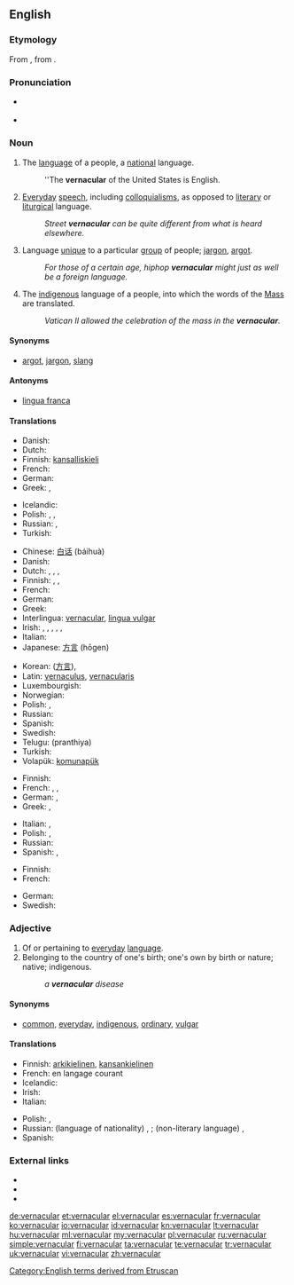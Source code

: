 {{was wotd|2010|March|1}}
==English==
{{wikipedia}}

===Etymology===
From {{etyl|la|en}} {{term|vernāculus||domestic, indigenous, of or pertaining to home-born slaves|lang=la}}, from {{term|verna||a native, a home-born slave (one born in his master's house)|lang=la}}.

===Pronunciation===
* {{a|UK}} {{IPA|/vəˈnæk.jə.lə/|/vəˈnæk.jʊ.lə/}}
* {{a|US}} {{IPA|/vɚˈnæk.jə.lɚ/}}

===Noun===
{{en-noun}}

# The [[language]] of a people, a [[national]] language.
#: ''The '''vernacular''' of the United States is English.
# [[everyday|Everyday]] [[speech]], including [[colloquialism]]s, as opposed to [[literary]] or [[liturgical]] language.
#: ''Street '''vernacular''' can be quite different from what is heard elsewhere.''
# Language [[unique]] to a particular [[group]] of people; [[jargon]], [[argot]].
#: ''For those of a certain age, hiphop '''vernacular''' might just as well be a foreign language.''
# {{rfd-sense}} {{context|Roman Catholicism|lang=en}} The [[indigenous]] language of a people, into which the words of the [[Mass]] are translated.
#: ''Vatican II allowed the celebration of the mass in the '''vernacular'''.''

====Synonyms====
* {{sense|language unique to a group}} [[argot]], [[jargon]], [[slang]]

====Antonyms====
* {{sense|national language}} [[lingua franca]]

====Translations====
{{trans-top|national language}}
* Danish: {{t|da|national sprog|n}}
* Dutch: {{t|nl|landstaal}}
* Finnish: [[kansalliskieli]]
* French: {{t|fr|langue nationale}}
* German: {{t+|de|Amtssprache|f}}
* Greek: {{t+|el|δημώδης|f|tr=dimódis}}, {{qualifier|colloquial}} {{t+|el|ντοπιολαλιά|f|tr=ntopiolaliá}}
{{trans-mid}}
* Icelandic: {{t|is|þjóðtunga|f}}
* Polish: {{t|pl|język wernakularny|m}}, {{t|pl|język rodzimy|m}}, {{t|pl|język narodowy|m}}
* Russian: {{t|ru|народный язык|m|tr=naródnyj jazýk}}, {{t|ru|местный диалект|m|tr=méstnyj dialékt}}
* Turkish: {{t|tr|ulusal dil}}
{{trans-bottom}}

{{trans-top|everyday speech}}
* Chinese: [[白话]] (báihuà)
* Danish: {{t|da|daglig tale|c}}
* Dutch: {{t+|nl|volkstaal|f}}, {{t|nl|omgangstaal|f}}, {{t|nl|volksmond|m}}, {{t+|nl|spreektaal|f}}
* Finnish: {{t+|fi|arkikieli}}, {{t+|fi|kansankieli}},  {{t+|fi|puhekieli}}
* French: {{t+|fr|vernaculaire|m}}
* German: {{t+|de|Umgangssprache|f}}
* Greek: {{t+|el|δημώδης|f|tr=dimódis}}
* Interlingua: [[#Interlingua|vernacular]], [[lingua vulgar]]
* Irish: {{t|ga|teanga na coitiantachta|f}}, {{t|ga|teanga na háite|f}}, {{t|ga|teanga logánta|f}}, {{t|ga|teanga an phobail|f}}, {{t|ga|teanga choiteann|f}}, {{t|ga|teanga dhúchais|f}}
* Italian: {{t+|it|vernacolare|m}}
* Japanese: [[方言]] (hōgen)
{{trans-mid}}
* Korean: {{t+|ko|방언|tr=bangeon|sc=Hang}}([[方言]]), {{t+|ko|사투리|tr=saturi|sc=Hang}}
* Latin: [[vernaculus]], [[vernacularis]]
* Luxembourgish: {{t|lb|Ëmgangssprooch|f}}
* Norwegian: {{t|no|dagligtale|m}}
* Polish: {{t|pl|język wernakularny|m}}, {{t|pl|język potoczny|m}}
* Russian: {{t+|ru|просторечие|n|tr=prostoréčie}}
* Spanish: {{t+|es|vernáculo|m}}
* Swedish: {{t|sv|vardagsspråk}}
* Telugu: (pranthiya)
* Turkish: {{t+|tr|konuşma dili}}
* Volapük: [[komunapük]]
{{trans-bottom}}

{{trans-top|language unique to a particular group of people}}
* Finnish: {{t+|fi|slangi}}
* French: {{t+|fr|dialecte|m}},  {{t+|fr|idiome|m}},  {{t+|fr|patois|m}}
* German: {{t+|de|Dialekt|m}}, {{t+|de|Idiom|n}}
* Greek: {{t+|el|διάλεκτος|f|tr=diálektos}}, {{t+|el|ιδίωμα|n|tr=idíoma}}
{{trans-mid}}
* Italian: {{t+|it|dialetto|m}},  {{t+|it|idioma}}
* Polish: {{t+|pl|dialekt|m}}, {{t+|pl|narzecze|m}}
* Russian: {{t|ru|профессиональный жаргон|n|tr=professional’nyi žargón}}
* Spanish: {{t+|es|idioma|m}},  {{t+|es|dialecto|m}}
{{trans-bottom}}

{{trans-top|(christianity) indigenous language of a people}}
* Finnish: {{t+|fi|kansankieli}}
* French: {{t|fr|langue vulgaire|f}}
{{trans-mid}}
* German: {{t+|de|Volkssprache|f}}
* Swedish: {{t|sv|folkspråk|n}}
{{trans-bottom}}

===Adjective===
{{en-adj}}

# Of or pertaining to [[everyday]] [[language]].
# Belonging to the country of one's birth; one's own by birth or nature; native; indigenous.
#: ''a '''vernacular''' disease''

====Synonyms====
* {{sense|of everyday language}} [[common]], [[everyday]], [[indigenous]], [[ordinary]], [[vulgar]]

====Translations====
{{trans-top|pertaining to everyday language}}
* Finnish: [[arkikielinen]], [[kansankielinen]]
* French: en langage courant
* Icelandic: {{t|is|þjóðtungu-}}
* Irish: {{t|ga|dúchasach}}
* Italian: {{t+|it|vernacolare}}
{{trans-mid}}
* Polish: {{t+|pl|wernakularny}}, {{t+|pl|rodzimy}}
* Russian: (language of nationality) {{t+|ru|народный|tr=naródnyj}}, {{t+|ru|местный|tr=méstnyj}}; (non-literary language) {{t+|ru|просторечный|n|tr=prostoréčnyj}}, {{t+|ru|разговорный|n|tr=razgovórnyj}}
* Spanish: {{t+|es|vernáculo}}
{{trans-bottom}}

===External links===
* {{R:Webster 1913}}
* {{R:Century 1911}}
* {{R:OneLook}}

[[Category:English terms derived from Etruscan]]

[[de:vernacular]]
[[et:vernacular]]
[[el:vernacular]]
[[es:vernacular]]
[[fr:vernacular]]
[[ko:vernacular]]
[[io:vernacular]]
[[id:vernacular]]
[[kn:vernacular]]
[[lt:vernacular]]
[[hu:vernacular]]
[[ml:vernacular]]
[[my:vernacular]]
[[pl:vernacular]]
[[ru:vernacular]]
[[simple:vernacular]]
[[fi:vernacular]]
[[ta:vernacular]]
[[te:vernacular]]
[[tr:vernacular]]
[[uk:vernacular]]
[[vi:vernacular]]
[[zh:vernacular]]